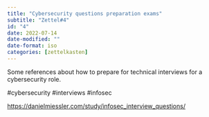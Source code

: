 ```yaml
---
title: "Cybersecurity questions preparation exams"
subtitle: "Zettel#4"
id: "4"
date: 2022-07-14
date-modified: ""
date-format: iso
categories: [zettelkasten]
---
```

Some references about how to prepare for technical interviews for a cybersecurity role.

#cybersecurity #interviews #infosec

<https://danielmiessler.com/study/infosec_interview_questions/>
